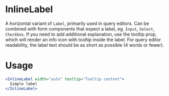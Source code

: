 
# InlineLabel

A horizontal variant of `Label`, primarily used in query editors. Can be combined with form components that expect a label, eg. `Input`, `Select`, `Checkbox`.
If you need to add additional explanation, use the tooltip prop, which will render an info icon with tooltip inside the label.
For query editor readability, the label text should be as short as possible (4 words or fewer).

# Usage

```jsx
<InlineLabel width="auto" tooltip="Tooltip content">
  Simple label
</InlineLabel>
```

<ArgsTypes of={InlineLabel} />
